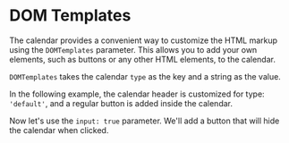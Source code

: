 # DOM Templates

The calendar provides a convenient way to customize the HTML markup using the `DOMTemplates` parameter. This allows you to add your own elements, such as buttons or any other HTML elements, to the calendar.

`DOMTemplates` takes the calendar `type` as the key and a string as the value.

In the following example, the calendar header is customized for type: `'default'`, and a regular button is added inside the calendar.

<Sandbox example="customization-and-modification-dom-templates" />

Now let's use the `input: true` parameter. We'll add a button that will hide the calendar when clicked.

<Sandbox example="customization-and-modification-dom-templates-btn-close" input="#calendar-input" />
